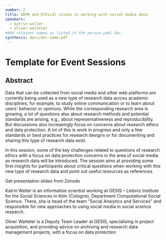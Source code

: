 ```yaml
---
number: 2
title: GDPR and Ethical issues in working with social media data
speakers:
  - katrin-weller
  - oliver-watteler
#Add relevant names as listed in the person.yaml doc.
synthesis: docs/doc-name.pdf
---
```


# Template for Event Sessions

## Abstract

Data that can be collected from social media and other web platforms are
currently being used as a new type of research data across academic disciplines,
for example, to study online communication or to learn about users’ behavior or
opinions. While the corresponding research area is growing, a lot of questions
also about research methods and potential standards are arising, e.g., about
representativeness and reproducibility. But discussions also increasingly focus
on concerns about research ethics and data protection. A lot of this is work in
progress and only a few standards or best practices for research designs or for
documenting and sharing this type of research data exist.

In this session, some of the key challenges related to questions of research
ethics with a focus on data protection concerns in the area of social media as
research data will be introduced. The session aims at providing some first
insights for participants about critical questions when working with this new
type of research data and point out useful resources as references.

<Link link="https://zenodo.org/record/4518893#.YGH1ZUhKhPU">
  Get presentation slides from Zenodo
</Link>

<Download download="docs/doc-name.pdf" />
<Speakers>
<Speaker speaker="katrin-weller">

Katrin Weller is an information scientist working at GESIS – Leibniz Institute
for the Social Sciences in Köln (Cologne), Department Computational Social
Science. There, she is head of the team “Social Analytics and Services” and
responsible for new approaches to using social media in social science research.

</Speaker>

<Speaker speaker="oliver-watteler">

Oliver Watteler is a Deputy Team Leader at GESIS, specialising in project
acquisition, and providing advice on archiving and research data management
projects, with a focus on data protection

</Speaker>

</Speakers>

